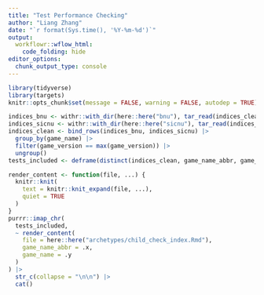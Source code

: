 ```yaml
---
title: "Test Performance Checking"
author: "Liang Zhang"
date: "`r format(Sys.time(), '%Y-%m-%d')`"
output: 
  workflowr::wflow_html:
    code_folding: hide
editor_options:
  chunk_output_type: console
---
```


```r
library(tidyverse)
library(targets)
knitr::opts_chunk$set(message = FALSE, warning = FALSE, autodep = TRUE)
```

```r
indices_bnu <- withr::with_dir(here::here("bnu"), tar_read(indices_clean))
indices_sicnu <- withr::with_dir(here::here("sicnu"), tar_read(indices_clean))
indices_clean <- bind_rows(indices_bnu, indices_sicnu) |> 
  group_by(game_name) |> 
  filter(game_version == max(game_version)) |> 
  ungroup()
tests_included <- deframe(distinct(indices_clean, game_name_abbr, game_name))
```

```r
render_content <- function(file, ...) {
  knitr::knit(
    text = knitr::knit_expand(file, ...),
    quiet = TRUE
  )
}
purrr::imap_chr(
  tests_included,
  ~ render_content(
    file = here::here("archetypes/child_check_index.Rmd"),
    game_name_abbr = .x,
    game_name = .y
  )
) |> 
  str_c(collapse = "\n\n") |> 
  cat()
```
